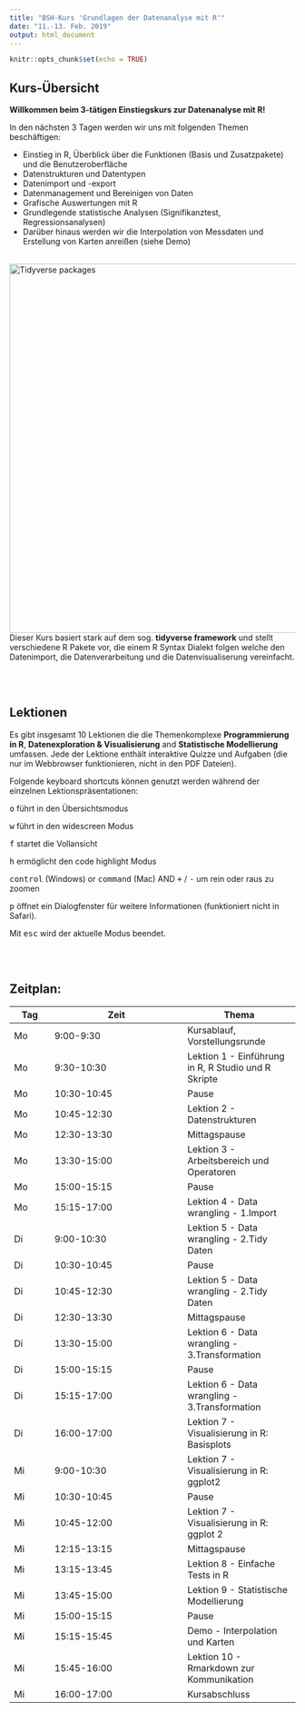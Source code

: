 ```yaml
---
title: "BSH-Kurs 'Grundlagen der Datenanalyse mit R'"
date: "11.-13. Feb. 2019"
output: html_document
---
```


```r
knitr::opts_chunk$set(echo = TRUE)
```

<!-- <a href="https://marinedatascience.de" style="height:100px; width:auto; top: 0; left:0;"> -->
<!--   <img src="img_site/mds_logo_text_144dpi.svg" alt="MDS Logo"> -->
<!-- </a> -->
  

## Kurs-Übersicht

**Willkommen beim 3-tätigen Einstiegskurs zur Datenanalyse mit R!**

In den nächsten 3 Tagen werden wir uns mit folgenden Themen beschäftigen:

- Einstieg in R, Überblick über die Funktionen (Basis und Zusatzpakete) und die Benutzeroberfläche
- Datenstrukturen und Datentypen
- Datenimport und -export
- Datenmanagement und Bereinigen von Daten
- Grafische Auswertungen mit R
- Grundlegende statistische Analysen (Signifikanztest, Regressionsanalysen)
- Darüber hinaus werden wir die Interpolation von Messdaten und Erstellung von Karten anreißen (siehe Demo)

<br>
<img src="img_site/Tidyverse_packages.png" alt="Tidyverse packages" style="float:left;clear:left;width:650px;border:0;padding:0% 4% 0% 0%;"/>

<br>
<br>

Dieser Kurs basiert stark auf dem sog. **tidyverse framework** und stellt verschiedene R Pakete vor, die einem R Syntax Dialekt folgen welche den Datenimport, die Datenverarbeitung und die Datenvisualiserung vereinfacht.

<br>
<br>


## Lektionen

Es gibt insgesamt 10 Lektionen die die Themenkomplexe **Programmierung in R**, **Datenexploration & Visualisierung** and **Statistische Modellierung** umfassen. Jede der Lektione enthält interaktive Quizze und Aufgaben (die nur im Webbrowser funktionieren, nicht in den PDF Dateien).

Folgende keyboard shortcuts können genutzt werden während der einzelnen Lektionspräsentationen:


<kbd>o</kbd> führt in den Übersichtsmodus

<kbd>w</kbd> führt in den widescreen Modus

<kbd>f</kbd> startet die Vollansicht

<kbd>h</kbd> ermöglicht den code highlight Modus

<kbd>control</kbd> (Windows) or <kbd>command</kbd> (Mac) AND <kbd>+</kbd> / <kbd>-</kbd> um rein oder raus zu zoomen<br>

<kbd>p</kbd> öffnet ein Dialogfenster für weitere Informationen (funktioniert nicht in Safari).

Mit <kbd>esc</kbd> wird der aktuelle Modus beendet.

<br>
<br>


## Zeitplan:

Tag | Zeit        | Thema
----|-------------|-----------
Mo  | 9:00-9:30   | Kursablauf, Vorstellungsrunde 
Mo  | 9:30-10:30  | Lektion 1 - Einführung in R, R Studio und R Skripte
Mo  | 10:30-10:45 | Pause
Mo  | 10:45-12:30 | Lektion 2 - Datenstrukturen
Mo  | 12:30-13:30 | Mittagspause
Mo  | 13:30-15:00 | Lektion 3 - Arbeitsbereich und Operatoren
Mo  | 15:00-15:15 | Pause
Mo  | 15:15-17:00 | Lektion 4 - Data wrangling - 1.Import
Di  | 9:00-10:30  | Lektion 5 - Data wrangling - 2.Tidy Daten
Di  | 10:30-10:45 | Pause
Di  | 10:45-12:30 | Lektion 5 - Data wrangling - 2.Tidy Daten
Di  | 12:30-13:30 | Mittagspause
Di  | 13:30-15:00 | Lektion 6 - Data wrangling - 3.Transformation
Di  | 15:00-15:15 | Pause
Di  | 15:15-17:00 | Lektion 6 - Data wrangling - 3.Transformation
Di  | 16:00-17:00 | Lektion 7 - Visualisierung in R: Basisplots
Mi  | 9:00-10:30  | Lektion 7 - Visualisierung in R: ggplot2
Mi  | 10:30-10:45 | Pause
Mi  | 10:45-12:00 | Lektion 7 - Visualisierung in R: ggplot 2
Mi  | 12:15-13:15 | Mittagspause
Mi  | 13:15-13:45 | Lektion 8 - Einfache Tests in R
Mi  | 13:45-15:00 | Lektion 9 - Statistische Modellierung
Mi  | 15:00-15:15 | Pause
Mi  | 15:15-15:45 | Demo - Interpolation und Karten
Mi  | 15:45-16:00 | Lektion 10 - Rmarkdown zur Kommunikation 
Mi  | 16:00-17:00 | Kursabschluss
